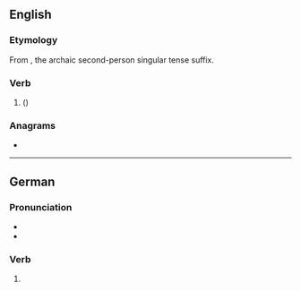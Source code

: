 ==English==

===Etymology===
From {{m|en|will}} {{m|en|-st}}, the archaic second-person singular tense suffix.

===Verb===
{{head|en|verb form}}

# {{lb|en|nonstandard|archaic|or|archaicizing}} {{en-archaic second-person singular of|will|lang=en}} ({{alternative form of|en|wilt}})

===Anagrams===
* {{anagrams|en|a=illstw|twills}}

----

==German==

===Pronunciation===
* {{IPA|de|/vɪlst/}}
* {{audio|de|LL-Q188 (deu)-Jeuwre-willst.wav|Audio}}

===Verb===
{{head|de|verb form}}

# {{verb form of|de|wollen||2|s|pres}}